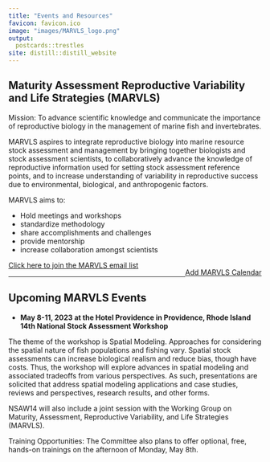 ```yaml
---
title: "Events and Resources"
favicon: favicon.ico
image: "images/MARVLS_logo.png"
output:
  postcards::trestles
site: distill::distill_website
---
```


<script>
$('#button').click(function(){
    $('#wrapper').toggle();
});  
</script>
<style>
#wrapper {
  display:none
} 
.button {
  background-color: #4CAF50;
  border-radius: 12px;
  border: none;
  color: white;
  padding: 10px 32px;
  text-align: center;
  text-decoration: none;
  display: inline-block;
  font-size: 16px;
  margin: 4px 2px;
  cursor: pointer;
}
</style>

<div>
## Maturity Assessment Reproductive Variability and Life Strategies (MARVLS)

Mission: To advance scientific knowledge and communicate the importance of reproductive biology in the management of marine fish and invertebrates.

MARVLS aspires to integrate reproductive biology into marine resource stock assessment and management by bringing together biologists and stock assessment scientists, to collaboratively advance the knowledge of reproductive information used for setting stock assessment reference points, and to increase understanding of variability in reproductive success due to environmental, biological, and anthropogenic factors.

MARVLS aims to:

- Hold meetings and workshops
- standardize methodology
- share accomplishments and challenges
- provide mentorship
- increase collaboration amongst scientists

<div style="float: left">[Click here to join the MARVLS email list](https://docs.google.com/spreadsheets/d/1SaHmhj6l6d6JybSbwJNL1zyfqPBK0upNVHZ_64Bf3TI/edit#gid=0)</div> 
</div>
<div style="float: right">[Add MARVLS Calendar](https://calendar.google.com/calendar/u/0?cid=Y19mbGJnaTAybGI5ajV2Y2VnZ3ZkN2txMG03a0Bncm91cC5jYWxlbmRhci5nb29nbGUuY29t)
</div>

<p></p>
<br/>
<hr>

## Upcoming MARVLS Events

* **May 8-11, 2023 at the Hotel Providence in Providence, Rhode Island 14th National Stock Assessment Workshop**
        
The theme of the workshop is Spatial Modeling.  Approaches for considering the spatial nature of fish populations and fishing vary.  Spatial stock assessments can increase biological realism and reduce bias, though have costs. Thus, the workshop will explore advances in spatial modeling and associated tradeoffs from various perspectives.  As such, presentations are solicited that address spatial modeling applications and case studies, reviews and perspectives, research results, and other forms.               
        
NSAW14 will also include a joint session with the Working Group on Maturity, Assessment, Reproductive Variability, and Life Strategies (MARVLS).  
        
 
Training Opportunities: The Committee also plans to offer optional, free, hands-on trainings on the afternoon of Monday, May 8th.  


      
</div>  

<br/><br/>





